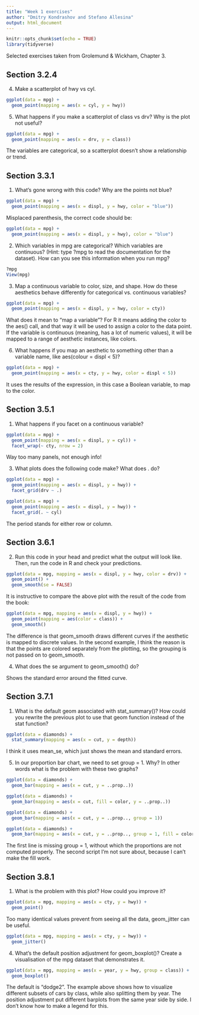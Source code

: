 ```yaml
---
title: "Week 1 exercises"
author: "Dmitry Kondrashov and Stefano Allesina"
output: html_document
---
```


```r
knitr::opts_chunk$set(echo = TRUE)
library(tidyverse)
```


Selected exercises taken from Grolemund & Wickham, Chapter 3.

## Section 3.2.4

4. Make a scatterplot of hwy vs cyl.

```r
ggplot(data = mpg) + 
  geom_point(mapping = aes(x = cyl, y = hwy))
```

5. What happens if you make a scatterplot of class vs drv? Why is the plot not useful?

```r
ggplot(data = mpg) + 
  geom_point(mapping = aes(x = drv, y = class))
```

The variables are categorical, so a scatterplot doesn't show a relationship or trend.

## Section 3.3.1

1. What’s gone wrong with this code? Why are the points not blue?
```r
ggplot(data = mpg) + 
  geom_point(mapping = aes(x = displ, y = hwy, color = "blue"))
```

Misplaced parenthesis, the correct code should be:

```r
ggplot(data = mpg) + 
  geom_point(mapping = aes(x = displ, y = hwy), color = "blue")
```
2. Which variables in mpg are categorical? Which variables are continuous? (Hint: type ?mpg to read the documentation for the dataset). How can you see this information when you run mpg?

```r
?mpg
View(mpg)
```


3. Map a continuous variable to color, size, and shape. How do these aesthetics behave differently for categorical vs. continuous variables?

```r

ggplot(data = mpg) + 
  geom_point(mapping = aes(x = displ, y = hwy, color = cty))

```
What does it mean to "map a variable"? For R it means adding the color to the aes() call, and that way it will be used to assign a color to the data point. If the variable is continuous (meaning, has a lot of numeric values), it will be mapped to a range of aesthetic instances, like colors.


6. What happens if you map an aesthetic to something other than a variable name, like aes(colour = displ < 5)?

```r

ggplot(data = mpg) + 
  geom_point(mapping = aes(x = cty, y = hwy, color = displ < 5))

```

It uses the results of the expression, in this case a Boolean variable, to map to the color.

## Section 3.5.1

1. What happens if you facet on a continuous variable?

```r
ggplot(data = mpg) + 
  geom_point(mapping = aes(x = displ, y = cyl)) +
  facet_wrap(~ cty, nrow = 2)
```

Way too many panels, not enough info!



3. What plots does the following code make? What does . do?

```r
ggplot(data = mpg) + 
  geom_point(mapping = aes(x = displ, y = hwy)) +
  facet_grid(drv ~ .)

ggplot(data = mpg) + 
  geom_point(mapping = aes(x = displ, y = hwy)) +
  facet_grid(. ~ cyl)
```
The period stands for either row or column.


## Section 3.6.1


2. Run this code in your head and predict what the output will look like. Then, run the code in R and check your predictions.

```r
ggplot(data = mpg, mapping = aes(x = displ, y = hwy, color = drv)) + 
  geom_point() + 
  geom_smooth(se = FALSE)
```

It is instructive to compare the above plot with the result of the code from the book:

```r
ggplot(data = mpg, mapping = aes(x = displ, y = hwy)) + 
  geom_point(mapping = aes(color = class)) + 
  geom_smooth()
```

The difference is that geom_smooth draws different curves if the aesthetic is mapped to discrete values. In the second example, I think the reason is that the points are colored separately from the plotting, so the grouping is not passed on to geom_smooth.

4. What does the se argument to geom_smooth() do?

Shows the standard error around the fitted curve.


## Section 3.7.1


1. What is the default geom associated with stat_summary()? How could you rewrite the previous plot to use that geom function instead of the stat function?

```r
ggplot(data = diamonds) + 
  stat_summary(mapping = aes(x = cut, y = depth))
```

I think it uses mean_se, which just shows the mean and standard errors.

5. In our proportion bar chart, we need to set group = 1. Why? In other words what is the problem with these two graphs?

```r
ggplot(data = diamonds) + 
  geom_bar(mapping = aes(x = cut, y = ..prop..))

ggplot(data = diamonds) + 
  geom_bar(mapping = aes(x = cut, fill = color, y = ..prop..))
```
```r
ggplot(data = diamonds) + 
  geom_bar(mapping = aes(x = cut, y = ..prop.., group = 1))

ggplot(data = diamonds) + 
  geom_bar(mapping = aes(x = cut, y = ..prop.., group = 1, fill = color))
```
The first line is missing group = 1, without which the proportions are not computed properly. The second script I'm not sure about, because I can't make the fill work.

## Section 3.8.1

1. What is the problem with this plot? How could you improve it?

```r
ggplot(data = mpg, mapping = aes(x = cty, y = hwy)) + 
  geom_point()
```
Too many identical values prevent  from seeing all the data, geom_jitter can be useful.

```r
ggplot(data = mpg, mapping = aes(x = cty, y = hwy)) + 
  geom_jitter()
```

4. What’s the default position adjustment for geom_boxplot()? Create a visualisation of the mpg dataset that demonstrates it.

```r
ggplot(data = mpg, mapping = aes(x = year, y = hwy, group = class)) + 
  geom_boxplot()
```

The default is "dodge2". The example above shows how to visualize different subsets of cars by class, while also splitting them by year. The position adjustment put different barplots from the same year side by side. I don't know how to make a legend for this.
